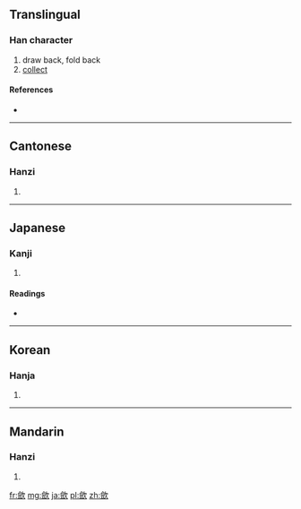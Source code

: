 {{also|斂}}
==Translingual==

===Han character===
{{Han char|rn=76|rad=欠|as=13|sn=17|four=8788<sub>2</sub>|canj=人人弓人 (OONO)}}

# draw back, fold back
# [[collect]]

====References====
* {{Han ref|kx=0572.230|dkj=16210|dj=0960.210|hdz=32152.120|uh=6B5B|ud=27483|bh=ED4B|bd=60747}}

----

==Cantonese==

===Hanzi===
{{yue-hanzi|jyut=|y=lim5}}

# {{defn|lang=yue|sort=欠13}}

----

==Japanese==

===Kanji===
{{ja-kanji|grade=|rs=欠13}}

# {{defn|lang=ja|sort=欠13}}

====Readings====
* {{ja-readings|on=[[かん]] (kan), [[けん]] (ken)|kun=[[のぞむ]] (nozomu), [[あたえる]] (ataeru)}}

----

==Korean==

===Hanja===
{{ko-hanja|hangeul=검|eumhun=|rv=geom|mr=kŏm|y=kem}}

# {{defn|lang=ko|sort=欠13}}

----

==Mandarin==

===Hanzi===
{{cmn-hanzi|pin=[[liǎn]] ([[lian3]]), [[liàn]] ([[lian4]])|wg=lien<sup>3</sup>, lien<sup>4</sup>}}

# {{defn|lang=cmn|sort=欠13}}

[[fr:歛]]
[[mg:歛]]
[[ja:歛]]
[[pl:歛]]
[[zh:歛]]